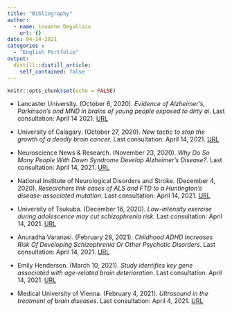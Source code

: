 ```yaml
---
title: "Bibliography"
author:
  - name: Louanne Degallaix
    url: {}
date: 04-14-2021
categories :
  - "English Portfolio"
output:
  distill::distill_article:
    self_contained: false
---
```


```r
knitr::opts_chunk$set(echo = FALSE)
```

* Lancaster University. (October 6, 2020). *Evidence of Alzheimer’s, Parkinson’s and MND in brains of young people exposed to dirty ai*. Last consultation: April 14 2021. [URL](https://www.sciencedaily.com/releases/2020/10/201006153526.htm)

* University of Calagary. (October 27, 2020). *New tactic to stop the growth of a deadly brain cancer*. Last consultation: April 14, 2021. [URL](https://www.sciencedaily.com/releases/2020/10/201027105359.htm)

* Neuroscience News & Research. (November 23, 2020). *Why Do So Many People With Down Syndrome Develop Alzheimer’s Disease?*. Last consultation: April 14, 2021. [URL](https://www.technologynetworks.com/neuroscience/news/why-do-so-many-people-with-down-syndrome-develop-alzheimers-disease-343113)

* National Institute of Neurological Disorders and Stroke. (December 4, 2020). *Researchers link cases of ALS and FTD to a Huntington’s disease-associated mutation*. Last consultation: April 14, 2021. [URL](https://www.sciencedaily.com/releases/2020/12/201204110241.htm)

* University of Tsukuba. (December 16, 2020). *Low-intensity exercise during adolescence may cut schizophrenia risk*. Last consultation: April 14, 2021. [URL](https://www.sciencedaily.com/releases/2020/12/201216094645.htm)

* Anuradha Varanasi. (February 28, 2021). *Childhood ADHD Increases Risk Of Developing Schizophrenia Or Other Psychotic Disorders*. Last consultation: April 14, 2021. [URL](https://www.forbes.com/sites/anuradhavaranasi/2021/02/28/childhood-adhd-increases-risk-of-developing-schizophrenia-or-other-psychotic-disorders/?sh=2631fa837428)

* Emily Henderson. (March 10, 2021). *Study identifies key gene associated with age-related brain deterioration*. Last consultation: April 14, 2021. [URL](https://www.news-medical.net/news/20210310/Study-identifies-key-gene-associated-with-age-related-brain-deterioration.aspx)

* Medical University of Vienna. (February 4, 2021). *Ultrasound in the treatment of brain diseases*. Last consultation: April 4, 2021. [URL](https://www.sciencedaily.com/releases/2021/02/210204144000.htm)

